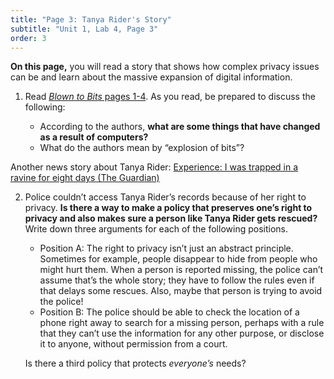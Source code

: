 ```yaml
---
title: "Page 3: Tanya Rider's Story"
subtitle: "Unit 1, Lab 4, Page 3"
order: 3
---
```


::: learn
**On this page,** you will read a story that shows how complex privacy issues can be and learn about the massive expansion of digital information.
:::

::: {#first .forYouToDo}
<ol>

<li>

Read <a href="http://www.bitsbook.com/wp-content/uploads/2008/12/B2B_3.pdf#page=19" target="_blank" title="Blown to Bits, Chapter 1: Digital Explosion"><em>Blown to Bits</em> pages 1-4</a>. As you read, be prepared to discuss the following:

<ul>

<li>According to the authors, **what are some things that have changed as a result of computers?**</li>

<li>What do the authors mean by "explosion of bits"?</li>

</ul>

</li>

</ol>
:::

::: endnote
Another news story about Tanya Rider: <a href="http://www.theguardian.com/lifeandstyle/2011/apr/09/experience-trapped-in-ravine" target="_blank" title="The Guardian, Experience: I was trapped in a ravine for eight days">Experience: I was trapped in a ravine for eight days (The Guardian)</a>
:::

::: forYouToDo
<ol start="2">

<li>

Police couldn't access Tanya Rider's records because of her right to privacy. **Is there a way to make a policy that preserves one's right to privacy and also makes sure a person like Tanya Rider gets rescued?** Write down three arguments for each of the following positions.

<ul>

<li>Position A: The right to privacy isn't just an abstract principle. Sometimes for example, people disappear to hide from people who might hurt them. When a person is reported missing, the police can't assume that's the whole story; they have to follow the rules even if that delays some rescues. Also, maybe that person is trying to avoid the police!</li>

<li>Position B: The police should be able to check the location of a phone right away to search for a missing person, perhaps with a rule that they can't use the information for any other purpose, or disclose it to anyone, without permission from a court.</li>

</ul>

Is there a third policy that protects <em>everyone's</em> needs?

</li>

</ol>
:::

